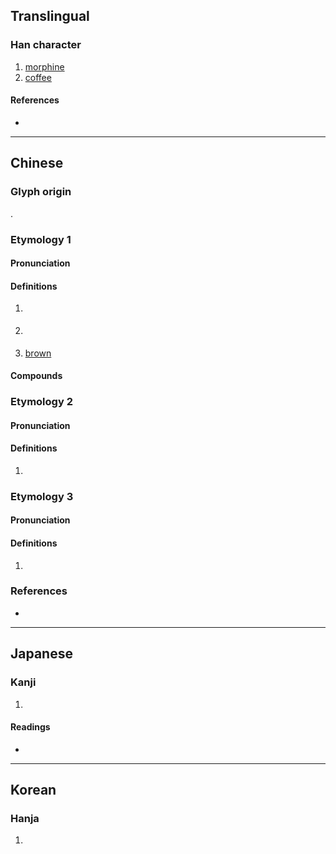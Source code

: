 {{character info/new}}
==Translingual==

===Han character===
{{Han char|rn=30|rad=口|as=08|sn=11|four=61011|canj=RLMY|ids=⿰口非}}

# [[morphine]]
# [[coffee]]

====References====
* {{Han ref|kx=1382.170|dkj=03874|dj=0418.110|hdz=10639.060|uh=5561|ud=21857|bh=B0D8|bd=45272}}

----

==Chinese==
{{zh-forms}}

===Glyph origin===
{{Han etym}}
{{Han compound|口|非|ls=psc|c1=s|c2=p|t1=mouth}}.

===Etymology 1===

====Pronunciation====
{{zh-pron
|m=fēi
|m-s=
|c=fe1,fei1
|c-t=fie2
|g=
|h=pfs=pî/fî
|h_note=pî - used in {{zh-l|*咖啡}}; fî - used in {{zh-l|*嗎啡}}
|j=
|mb=
|md=bĭ
|mn=pi/hui
|mn_note=pi - colloquial (used in {{zh-l|*咖啡}}); hui - literary
|mn-t=hui1
|w=1fi
|x=
|cat=c:n,c:a
}}

====Definitions====
{{zh-hanzi}}

# {{n-g|Used for phonetic transcription.}}
#: {{zh-x|咖啡|coffee}}
#: {{zh-x|嗎{mǎ}啡|morphine}}
# {{lb|zh|chiefly|Cantonese}} {{zh-short|咖啡|coffee}}
#: {{zh-x|齋啡|black '''coffee'''|C}}
# {{zh-div|色}} {{lb|zh|chiefly|Cantonese}} [[brown]]

====Compounds====
{{zh-der|嗎啡中毒|咖啡座|咖啡色|嗎啡|咖啡|咖啡店|嗎啡針|啡咖|咖啡因|咖啡鹼|網路咖啡|啡色|齋啡|凍啡|啡走|茄哩啡}}

===Etymology 2===

====Pronunciation====
{{zh-pron
|m=pèi
|mc=y
|oc=y
|cat=
}}

====Definitions====
{{zh-hanzi}}

# {{rfdef|zh}}

===Etymology 3===

====Pronunciation====
{{zh-pron
|m=pái
|cat=v
}}

====Definitions====
{{zh-hanzi}}

# {{rfdef|zh}}

===References===
* {{R:yue:Hanzi}}

----

==Japanese==

===Kanji===
{{ja-kanji|grade=|rs=口08}}

# {{defn|lang=ja|sort=口08}}

====Readings====
* {{ja-readings|on=[[はい]] (hai), [[へ]] (he), [[ひ]] (hi)|kun=[[いびき]] (ibiki), [[つば]] (tsuba)}}

----

==Korean==

===Hanja===
{{ko-hanja|hangeul=[[배]], [[비]]|rv=bae, bi|mr=pae, pi}}

# {{defn|lang=ko|sort=口08}}